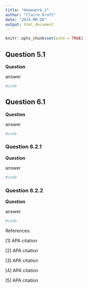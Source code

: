 ```yaml
---
title: "Homework_x"
author: "Claire Kraft"
date: "2024-MM-DD"
output: html_document
---
```


```r
knitr::opts_chunk$set(echo = TRUE)
```

## Question 5.1
**Question**

answer
```r
#code
```


## Question 6.1
**Question**

answer
```r
#code
```

### Question 6.2.1
**Question**

answer
```r
#code
```

### Question 6.2.2
**Question**

answer
```r
#code
```

References:

[1] APA citation

[2] APA citation

[3] APA citation

[4] APA citation

[5] APA citation
